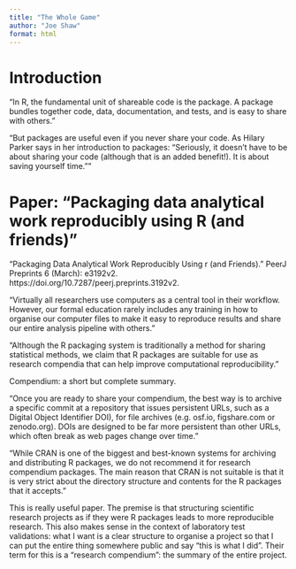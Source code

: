 ```yaml
---
title: "The Whole Game"
author: "Joe Shaw"
format: html
---
```


# Introduction

"In R, the fundamental unit of shareable code is the package. A package bundles together code, data, documentation, and tests, and is easy to share with others."

"But packages are useful even if you never share your code. As Hilary Parker says in her introduction to packages: “Seriously, it doesn’t have to be about sharing your code (although that is an added benefit!). It is about saving yourself time.”"

# Paper: "Packaging data analytical work reproducibly using R (and friends)"

“Packaging Data Analytical Work Reproducibly Using r (and Friends).” PeerJ Preprints 6 (March): e3192v2. https://doi.org/10.7287/peerj.preprints.3192v2. 

"Virtually all researchers use computers as a central tool in their workflow. However, our
formal education rarely includes any training in how to organise our computer files to make
it easy to reproduce results and share our entire analysis pipeline with others."

"Although the R packaging system is traditionally a method for sharing statistical
methods, we claim that R packages are suitable for use as research compendia that can
help improve computational reproducibility."

Compendium: a short but complete summary.

"Once you are ready to share your compendium, the best way is to archive a specific
commit at a repository that issues persistent URLs, such as a Digital Object Identifier DOI), for file archives (e.g. osf.io, figshare.com or zenodo.org). DOIs are designed to be
far more persistent than other URLs, which often break as web pages change over time."

"While CRAN is one of the biggest and best-known systems for archiving and distributing
R packages, we do not recommend it for research compendium packages. The main reason
that CRAN is not suitable is that it is very strict about the directory structure and contents
for the R packages that it accepts."

This is really useful paper. The premise is that structuring scientific research projects as if they were R packages leads to more reproducible research. This also makes sense in the context of laboratory test validations: what I want is a clear structure to organise a project so that I can put the entire thing somewhere public and say "this is what I did". Their term for this is a "research compendium": the summary of the entire project.








